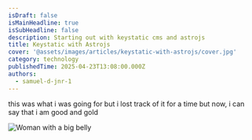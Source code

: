 ```yaml
---
isDraft: false
isMainHeadline: true
isSubHeadline: false
description: Starting out with keystatic cms and astrojs
title: Keystatic with Astrojs
cover: '@assets/images/articles/keystatic-with-astrojs/cover.jpg'
category: technology
publishedTime: 2025-04-23T13:08:00.000Z
authors:
  - samuel-d-jnr-1
---
```

this was what i was going for but i lost track of it for a time but now, i can say that i am good and gold

![Woman with a big belly](@assets/images/articles/keystatic-with-astrojs/black-pregnant-women-posing.webp)
